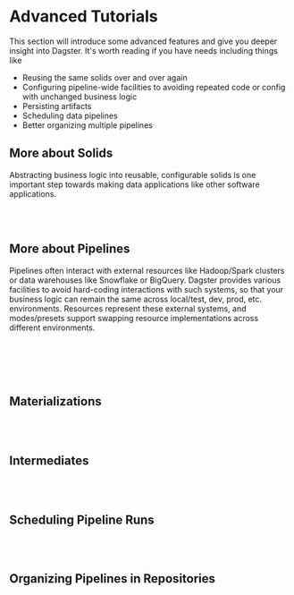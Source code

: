 

# Advanced Tutorials

This section will introduce some advanced features and give you deeper insight into Dagster. It's worth reading if you have needs including things like

- Reusing the same solids over and over again
- Configuring pipeline-wide facilities to avoiding repeated code or config with unchanged business logic
- Persisting artifacts
- Scheduling data pipelines
- Better organizing multiple pipelines

## More about Solids

Abstracting business logic into reusable, configurable solids is one
important step towards making data applications like other software
applications.

<ReusableSolids />
<br />

<CompositeSolids />

<br />

## More about Pipelines

Pipelines often interact with external resources like Hadoop/Spark clusters or data warehouses like Snowflake or BigQuery. Dagster provides various facilities to avoid hard-coding interactions with such systems, so that your business logic can remain the same across local/test, dev, prod, etc. environments. Resources represent these external systems, and modes/presets support swapping resource implementations across different environments.

<Resources />

<br />

<Modes />

<br />

<Presets />

<br />

<br />

## Materializations


<Materializations />

<br />

<br />

## Intermediates


<Intermediates />

<br />

<br />

## Scheduling Pipeline Runs


<Scheduling />

<br />

<br />

## Organizing Pipelines in Repositories


<Repositories />

<NavButtonGroup prevText="ETL with Dagster" prevLink="/docs/tutorial/basics" />

<br />
